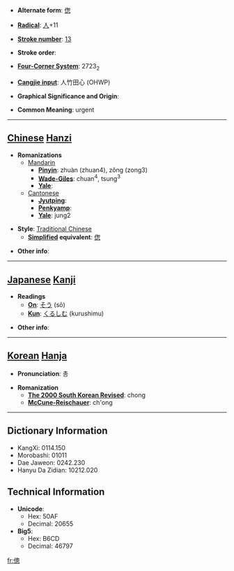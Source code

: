 * '''Alternate form''': [[偬]]

* '''[[Wiktionary:Chinese radical index| Radical]]''': [[Wiktionary:Chinese radical index 人|人]]+11

* '''[[Wiktionary:Chinese total strokes index|Stroke number]]''': [[Wiktionary:Chinese total strokes index 13|13]]

* '''Stroke order''': 

* '''[[Wiktionary:Chinese four corner index|Four-Corner System]]''': 2723<sub>2</sub>

* '''[[Wiktionary:Chinese Cangjie index|Cangjie input]]''': 人竹田心 (OHWP)

* '''Graphical Significance and Origin''': 

* '''Common Meaning''': urgent

----

== [[Chinese]] [[Hanzi]] ==

* '''Romanizations'''
** [[Mandarin]]
*** '''[[Pinyin]]''': zhuàn (zhuan4), zǒng (zong3)
*** '''[[Wade-Giles]]''': chuan<sup>4</sup>, tsung<sup>3</sup>
*** '''[[Yale]]''': 
**[[Cantonese]]
***'''[[Jyutping]]''':
***'''[[Penkyamp]]''': 
***'''[[Yale]]''': jung2

* '''Style''': [[Traditional Chinese]] 
** '''[[Simplified Chinese|Simplified]] equivalent''': [[偬]]

* '''Other info''': 

----

== [[Japanese]] [[Kanji]] ==

* '''Readings'''
** '''[[On]]''': [[そう]] (sō)
** '''[[Kun]]''': [[くるしむ]] (kurushimu)

* '''Other info''':  

----

== [[Korean]] [[Hanja]] ==

* '''Pronunciation''': 총

* '''Romanization'''
** '''[[The 2000 South Korean Revised Romanization|The 2000 South Korean Revised]]''': chong
** '''[[McCune-Reischauer]]''': ch'ong

----

== Dictionary Information ==

* KangXi: 0114.150
* Morobashi: 01011
* Dae Jaweon: 0242.230
* Hanyu Da Zidian: 10212.020

== Technical Information ==

* '''Unicode''':
** Hex: 50AF
** Decimal: 20655
* '''Big5''':
** Hex: B6CD
** Decimal: 46797

[[fr:傯]]
